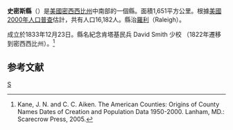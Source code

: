 {{noteTA
|T=zh-hans:史密斯县 (密西西比州);zh-hk:史密斯縣 (密西西比州);zh-tw:史密斯郡 (密西西比州);
}}

{{Otheruses|史密斯縣|subject=美國密西西比州的一個縣|other=同名的縣}}
<!--[[File:Map_of_Mississippi_highlighting_Smith_County.svg|150px]]-->
{{Infobox U.S. County|
 county  = 史密斯縣 |
 state = 密西西比州 |
 en county  = Smith County |
 en state = Mississippi |
 seal =  |
 map = Map of Mississippi highlighting Smith County.svg |
 map size = 150 |
 founded = [[1833|1833]] |
 seat = [[Raleigh,_Mississippi|Raleigh]] | 
 largest city wl = Taylorsville | 
 city type = Town |
 area = 1,651 [[km²|km²]] (637 [[square_mile|mi²]]) |
 area land = 1,647 km² (636 mi²) |
 area water = 4 km² (1 mi²) |
 area percentage = 0.22% |
 census yr = 2000|
 pop = 16,182 |
 density = 10 |
 web =  |
|}}
'''史密斯縣'''（{{lang-en|Smith County}}）是[[美國|美國]][[密西西比州|密西西比州]]中南部的一個縣。面積1,651平方公里。根據[[美國2000年人口普查|美國2000年人口普查]]估計，共有人口16,182人。縣治[[羅利_(密西西比州)|羅利]]（Raleigh）。

成立於1833年12月23日。縣名紀念肯塔基民兵 David Smith 少校 （1822年遷移到密西西比州）。<ref>Kane, J. N. and C. C. Aiken. The American Counties: Origins of County Names Dates of Creation and Population Data 1950-2000. Lanham, MD.: Scarecrow Press, 2005. </ref>

==参考文献==
<div class="references-small">
<references />
</div>

[[Category:密西西比州行政區劃|S]]